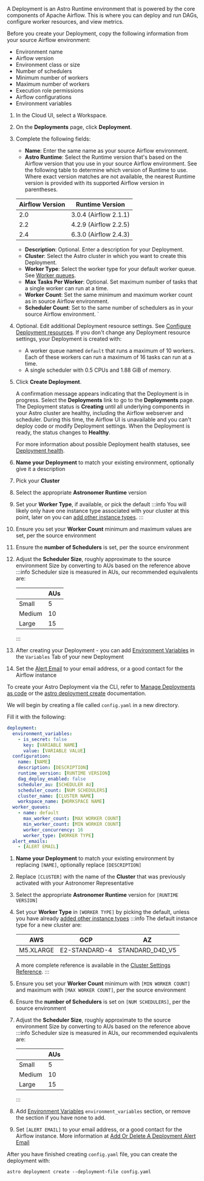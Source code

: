 
A Deployment is an Astro Runtime environment that is powered by the core components of Apache Airflow. This is where you can deploy and run DAGs, configure worker resources, and view metrics.

Before you create your Deployment, copy the following information from your source Airflow environment:

- Environment name
- Airflow version
- Environment class or size
- Number of schedulers
- Minimum number of workers
- Maximum number of workers
- Execution role permissions
- Airflow configurations
- Environment variables

<Tabs>
<TabItem value="ui" label="Option 1: Astro UI" default>

1. In the Cloud UI, select a Workspace.

2. On the **Deployments** page, click **Deployment**.

3. Complete the following fields:

   - **Name**: Enter the same name as your source Airflow environment.
   - **Astro Runtime**: Select the Runtime version that's based on the Airflow version that you use in your source Airflow environment. See the following table to determine which version of Runtime to use. Where exact version matches are not available, the nearest Runtime version is provided with its supported Airflow version in parentheses.

   | Airflow Version | Runtime Version       |
   | --------------- | --------------------- |
   | 2.0             | 3.0.4 (Airflow 2.1.1) |
   | 2.2             | 4.2.9 (Airflow 2.2.5) |
   | 2.4             | 6.3.0 (Airflow 2.4.3) |

   - **Description**: Optional. Enter a description for your Deployment.
   - **Cluster**: Select the Astro cluster in which you want to create this Deployment.
   - **Worker Type**: Select the worker type for your default worker queue. See [Worker queues](configure-deployment-resources.md#worker-queues).
   - **Max Tasks Per Worker**: Optional. Set maximum number of tasks that a single worker can run at a time.
   - **Worker Count**: Set the same minimum and maximum worker count as in source Airflow environment. 
   - **Scheduler Count**: Set to the same number of schedulers as in your source Airflow environment. `

4. Optional. Edit additional Deployment resource settings. See [Configure Deployment resources](configure-deployment-resources.md). If you don't change any Deployment resource settings, your Deployment is created with:

   - A worker queue named `default` that runs a maximum of 10 workers. Each of these workers can run a maximum of 16 tasks can run at a time.
   - A single scheduler with 0.5 CPUs and 1.88 GiB of memory.

5. Click **Create Deployment**.

   A confirmation message appears indicating that the Deployment is in progress. Select the **Deployments** link to go to the **Deployments** page. The Deployment status is **Creating** until all underlying components in your Astro cluster are healthy, including the Airflow webserver and scheduler. During this time, the Airflow UI is unavailable and you can't deploy code or modify Deployment settings. When the Deployment is ready, the status changes to **Healthy**.

   For more information about possible Deployment health statuses, see [Deployment health](deployment-metrics.md#deployment-health).

6. **Name your Deployment** to match your existing environment, optionally give it a description
7. Pick your **Cluster**
8. Select the appropriate **Astronomer Runtime** version
   <RuntimeVersionInfo />
9. Set your **Worker Type**, if available, or pick the default
   :::info
   You will likely only have one instance type associated with your cluster at this point, later on you can
   [add other instance types](modify-cluster.md#manage-worker-types).
   :::
10. Ensure you set your **Worker Count** minimum and maximum values are set, per the source environment
11. Ensure the **number of Schedulers** is set, per the source environment
12. Adjust the **Scheduler Size**, roughly approximate to the source environment Size by converting to AUs based on the reference above
    :::info
    Scheduler size is measured in AUs, our recommended equivalents are:

    |        | AUs |
    | ------ | --- |
    | Small  | 5   |
    | Medium | 10  |
    | Large  | 15  |

    :::

13. After creating your Deployment - you can add [Environment Variables](environment-variables.md) in the `Variables` Tab of your new Deployment
14. Set the [Alert Email](configure-deployment-resources.md#add-or-delete-a-deployment-alert-email) to your email address, or a good contact for the Airflow instance

</TabItem>
<TabItem value="cli" label="Option 2: Astro CLI & Deployments-as-Code">

To create your Astro Deployment via the CLI, refer to [Manage Deployments as code](manage-deployments-as-code.md) or the [astro deployment create](cli/astro-deployment-create.md) documentation.

We will begin by creating a file called `config.yaml` in a new directory.

Fill it with the following:

```yaml
deployment:
  environment_variables:
    - is_secret: false
      key: [VARIABLE NAME]
      value: [VARIABLE VALUE]
  configuration:
    name: [NAME]
    description: [DESCRIPTION]
    runtime_version: [RUNTIME VERSION]
    dag_deploy_enabled: false
    scheduler_au: [SCHEDULER AU]
    scheduler_count: [NUM SCHEDULERS]
    cluster_name: [CLUSTER NAME]
    workspace_name: [WORKSPACE NAME]
  worker_queues:
    - name: default
      max_worker_count: [MAX WORKER COUNT]
      min_worker_count: [MIN WORKER COUNT]
      worker_concurrency: 16
      worker_type: [WORKER TYPE]
  alert_emails:
    - [ALERT EMAIL]
```

1. **Name your Deployment** to match your existing environment by replacing `[NAME]`, optionally replace `[DESCRIPTION]`
2. Replace `[CLUSTER]` with the name of the **Cluster** that was previously activated with your Astronomer Representative
3. Select the appropriate **Astronomer Runtime** version for `[RUNTIME VERSION]`

   <RuntimeVersionInfo />

4. Set your **Worker Type** in `[WORKER TYPE]` by picking the default, unless you have already [added other instance types](modify-cluster.md#manage-worker-types)
   :::info
   The default instance type for a new cluster are:

   | AWS       | GCP           | AZ              |
   | --------- | ------------- | --------------- |
   | M5.XLARGE | E2-STANDARD-4 | STANDARD_D4D_V5 |

   A more complete reference is available in the [Cluster Settings Reference](https://docs.astronomer.io/astro/category/cluster-settings-reference).
   :::

5. Ensure you set your **Worker Count** minimum with `[MIN WORKER COUNT]` and maximum with `[MAX WORKER COUNT]`, per the source environment
6. Ensure the **number of Schedulers** is set on `[NUM SCHEDULERS]`, per the source environment
7. Adjust the **Scheduler Size**, roughly approximate to the source environment Size by converting to AUs based on the reference above
   :::info
   Scheduler size is measured in AUs, our recommended equivalents are:

   |        | AUs |
   | ------ | --- |
   | Small  | 5   |
   | Medium | 10  |
   | Large  | 15  |

   :::

8. Add [Environment Variables](environment-variables.md) `environment_variables` section, or remove the section if you have none to add.
9. Set `[ALERT EMAIL]` to your email address, or a good contact for the Airflow instance. More information at [Add Or Delete A Deployment Alert Email](configure-deployment-resources.md#add-or-delete-a-deployment-alert-email)

After you have finished creating `config.yaml` file, you can create the deployment with:

```shell
astro deployment create --deployment-file config.yaml
```

</TabItem>
</Tabs>
